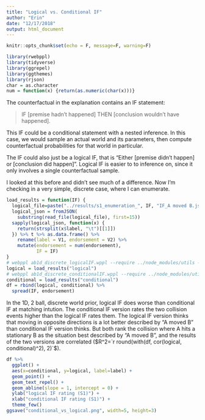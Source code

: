 ```yaml
---
title: "Logical vs. Conditional IF"
author: "Erin"
date: "12/17/2018"
output: html_document
---
```


```r
knitr::opts_chunk$set(echo = F, message=F, warning=F)
```

```r
library(rwebppl)
library(tidyverse)
library(ggrepel)
library(ggthemes)
library(rjson)
char = as.character
num = function(x) {return(as.numeric(char(x)))}
```

The counterfactual in the explanation contains an IF statement:

> IF [premise hadn't happened] THEN [conclusion wouldn't have happened].

This IF could be a conditional statement with a nested inference. In this case, we would sample an actual world and its parameters, then compute counterfactual probabilities for that world in particular.

The IF could also just be a logical IF, that is "Either [premise didn't happen] or [conclusion did happen]". Logical IF is easier to to inference on, since it only involves a single counterfactual sample.

I looked at this before and didn't see much of a difference. Now I'm checking in a very simple, discrete case, where I can enumerate.

```r
load_results = function(IF) {
  logical_file=paste("../results/s1_enumeration_", IF, "IF_A moved B.js", sep="")
  logical_json = fromJSON(
    substring(read_file(logical_file), first=15))
  sapply(logical_json, function(x) {
    return(strsplit(x$label, "\t")[[1]])
  }) %>% t %>% as.data.frame() %>%
    rename(label = V1, endorsement = V2) %>%
    mutate(endorsement = num(endorsement),
           IF = IF)
}
# webppl ab1d_discrete_logicalIF.wppl --require ../node_modules/utils --results_dir ../results/ --modules_dir ../node_modules/
logical = load_results("logical")
# webppl ab1d_discrete_conditionalIF.wppl --require ../node_modules/utils --results_dir ../results/ --modules_dir ../node_modules/
conditional = load_results("conditional")
df = rbind(logical, conditional) %>%
  spread(IF, endorsement)
```

In the 1D, 2 ball, discrete world prior, logical IF does worse than conditional IF at matching intution. The conditional IF version rates the two collision events higher than the logical IF rates them. The logical IF version thinks that moving in opposite directions is a lot better described by "A moved B" than conditional IF version thinks. But both rank the collision where A hits a stationary B as the situation best described by "A moved B", and the results of the two versions are correlated ($R^2=`r round(with(df, cor(logical, conditional)^2), 2)`$).

```r
df %>%
  ggplot() +
  aes(x=conditional, y=logical, label=label) +
  geom_point() +
  geom_text_repel() +
  geom_abline(slope = 1, intercept = 0) +
  ylab("logical IF rating (S1)") +
  xlab("conditional IF rating (S1)") +
  theme_few()
ggsave("conditional_vs_logical.png", width=5, height=3)
```

